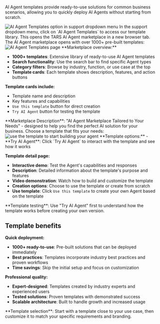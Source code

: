 AI Agent templates provide ready-to-use solutions for common business scenarios, allowing you to quickly deploy AI Agents without starting from scratch.

<Frame>
<img src="/images/dashboard/support/step-2-ai-agent-templates.png" alt="AI Agent Templates option in support dropdown menu" />
</Frame>
<Steps>
<Step title="Click AI Agent Templates" icon="grid">
  In the support dropdown menu, click on `AI Agent Templates` to access our template library.
  
  <Check>
  This opens the TARS AI Agent marketplace in a new browser tab.
  </Check>
</Step>

<Step title="Explore AI Agent template marketplace" icon="store">
  The AI Agent marketplace opens with over 1000+ pre-built templates:
  <Frame>
    <img
      src="/images/dashboard/support/templates-page.png"
      alt="AI Agent Templates page"
    />
  </Frame>
  **Marketplace overview:**

  - **1000+ templates**: Extensive library of ready-to-use AI Agent templates
  - **Search functionality**: Use the search bar to find specific Agent types
  - **Category filters**: Browse by industry, function, or use case at the top
  - **Template cards**: Each template shows description, features, and action buttons

  **Template cards include:**

  - Template name and description
  - Key features and capabilities
  - `Use this template` button for direct creation
  - `Try AI Agent` button for testing the template
  <Info>
    **Marketplace Description**: "AI Agent Marketplace Tailored to Your Needs" -
    designed to help you find the perfect AI solution for your business.
  </Info>
</Step>

<Step title="Select and use template" icon="play">
  Choose a template that fits your needs:
  <Frame>
<img src="/images/dashboard/support/use-template.png" alt="use the template to start building your agent" />
</Frame>    
  **Template options:**
  - **Try AI Agent**: Click `Try AI Agent` to interact with the template and see how it works
  
  **Template detail page:**
  - **Interactive demo**: Test the Agent's capabilities and responses
  - **Description**: Detailed information about the template's purpose and features
  - **Video demonstration**: Watch how to build and customize the template
  - **Creation options**: Choose to use the template or create from scratch
  - **Use template**: Click `Use this template` to create your own Agent based on the template
  
  <Tip>
  **Template testing**: Use "Try AI Agent" first to understand how the template works before creating your own version.
  </Tip>
</Step>
</Steps>

## Template benefits

**Quick deployment:**

- **1000+ ready-to-use**: Pre-built solutions that can be deployed immediately
- **Best practices**: Templates incorporate industry best practices and proven workflows
- **Time savings**: Skip the initial setup and focus on customization

**Professional quality:**

- **Expert-designed**: Templates created by industry experts and experienced users
- **Tested solutions**: Proven templates with demonstrated success
- **Scalable architecture**: Built to handle growth and increased usage

<Tip>
  **Template selection**: Start with a template close to your use case, then
  customize it to match your specific requirements and branding.
</Tip>
